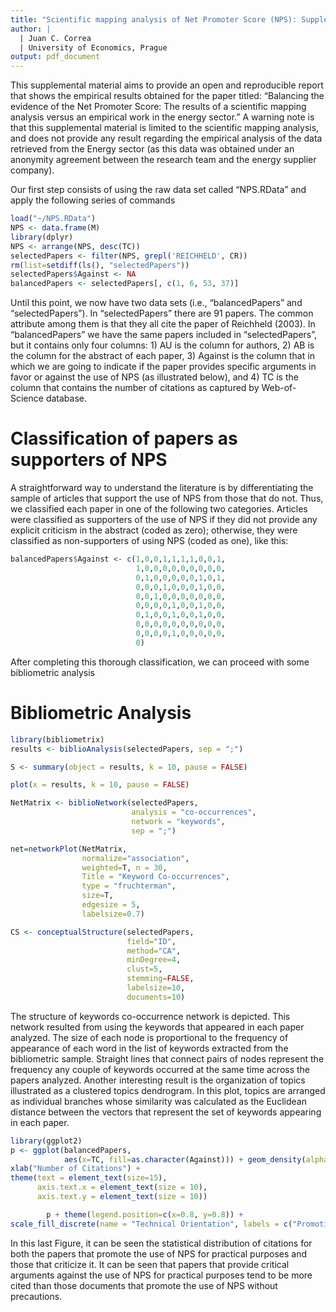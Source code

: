 ```yaml
---
title: "Scientific mapping analysis of Net Promoter Score (NPS): Supplemental Material"
author: | 
  | Juan C. Correa
  | University of Economics, Prague
output: pdf_document
---
```


This supplemental material aims to provide an open and reproducible report that shows the empirical results obtained for the paper titled: "Balancing the evidence of the Net Promoter Score: The results of a scientific mapping analysis versus an empirical work in the energy sector." A warning note is that this supplemental material is limited to the scientific mapping analysis, and does not provide any result regarding the empirical analysis of the data retrieved from the Energy sector (as this data was obtained under an anonymity agreement between the research team and the energy supplier company).

Our first step consists of using the raw data set called "NPS.RData" and apply the following series of commands

```r
load("~/NPS.RData")
NPS <- data.frame(M)
library(dplyr)
NPS <- arrange(NPS, desc(TC))
selectedPapers <- filter(NPS, grepl('REICHHELD', CR))
rm(list=setdiff(ls(), "selectedPapers"))
selectedPapers$Against <- NA
balancedPapers <- selectedPapers[, c(1, 6, 53, 37)]
```
Until this point, we now have two data sets (i.e., "balancedPapers" and "selectedPapers"). In "selectedPapers" there are 91 papers. The common attribute among them is that they all cite the paper of Reichheld (2003). In "balancedPapers" we have the same papers included in "selectedPapers", but it contains only four columns: 1) AU is the column for authors, 2) AB is the column for the abstract of each paper, 3) Against is the column that in which we are going to indicate if the paper provides specific arguments in favor or against the use of NPS (as illustrated below), and 4) TC is the column that contains the number of citations as captured by Web-of-Science database.

# Classification of papers as supporters of NPS
A straightforward way to understand the literature is by differentiating the sample of articles that support the use of NPS from those that do not. Thus, we classified each paper in one of the following two categories. Articles were classified as supporters of the use of NPS if they did not provide any explicit criticism in the abstract (coded as zero); otherwise, they were classified as non-supporters of using NPS (coded as one), like this:
```r
balancedPapers$Against <- c(1,0,0,1,1,1,1,0,0,1,
                            1,0,0,0,0,0,0,0,0,0,
                            0,1,0,0,0,0,0,1,0,1,
                            0,0,0,1,0,0,0,1,0,0,
                            0,0,1,0,0,0,0,0,0,0,
                            0,0,0,0,1,0,0,1,0,0,
                            0,1,0,0,1,0,0,1,0,0,
                            0,0,0,0,0,0,0,0,0,0,
                            0,0,0,0,1,0,0,0,0,0,
                            0)
```

After completing this thorough classification, we can proceed with some bibliometric analysis

# Bibliometric Analysis
```r
library(bibliometrix)
results <- biblioAnalysis(selectedPapers, sep = ";")

S <- summary(object = results, k = 10, pause = FALSE)

plot(x = results, k = 10, pause = FALSE)

NetMatrix <- biblioNetwork(selectedPapers, 
                           analysis = "co-occurrences", 
                           network = "keywords", 
                           sep = ";")

net=networkPlot(NetMatrix, 
                normalize="association", 
                weighted=T, n = 30, 
                Title = "Keyword Co-occurrences", 
                type = "fruchterman", 
                size=T, 
                edgesize = 5,
                labelsize=0.7)

CS <- conceptualStructure(selectedPapers,
                          field="ID", 
                          method="CA", 
                          minDegree=4, 
                          clust=5, 
                          stemming=FALSE, 
                          labelsize=10, 
                          documents=10)
```

The structure of keywords co-occurrence network is depicted. This network resulted from using the keywords that appeared in each paper analyzed. The size of each node is proportional to the frequency of appearance of each word in the list of keywords extracted from the bibliometric sample. Straight lines that connect pairs of nodes represent the frequency any couple of keywords occurred at the same time across the papers analyzed. Another interesting result is the organization of topics illustrated as a clustered topics dendrogram. In this plot, topics are arranged as individual branches whose similarity was calculated as the Euclidean distance between the vectors that represent the set of keywords appearing
in each paper.

```r
library(ggplot2)
p <- ggplot(balancedPapers, 
            aes(x=TC, fill=as.character(Against))) + geom_density(alpha=0.3) + theme_classic() +
xlab("Number of Citations") +
theme(text = element_text(size=15),
      axis.text.x = element_text(size = 10), 
      axis.text.y = element_text(size = 10))

        p + theme(legend.position=c(x=0.8, y=0.8)) +
scale_fill_discrete(name = "Technical Orientation", labels = c("Promoting NPS use", "Criticizing NPS use"))  
```

In this last Figure, it can be seen the statistical distribution of citations for both the papers that promote the use of NPS for practical
purposes and those that criticize it. It can be seen that papers that provide critical arguments against the use of NPS for practical purposes tend to be more cited than those documents that promote the use of NPS without precautions. 

